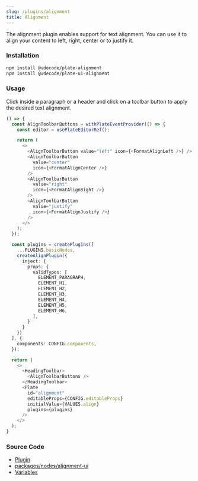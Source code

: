 ```yaml
---
slug: /plugins/alignment
title: Alignment
---
```


The alignment plugin enables support for text alignment.
You can use it to align your content to left, right, center or to justify it.

### Installation

```bash npm2yarn
npm install @udecode/plate-alignment
npm install @udecode/plate-ui-alignment
```

### Usage

Click inside a paragraph or a header and click on a toolbar button to apply the desired text alignment.

```ts live
() => {
  const AlignToolbarButtons = withPlateEventProvider(() => {
    const editor = usePlateEditorRef();

    return (
      <>
        <AlignToolbarButton value="left" icon={<FormatAlignLeft />} />
        <AlignToolbarButton
          value="center"
          icon={<FormatAlignCenter />}
        />
        <AlignToolbarButton
          value="right"
          icon={<FormatAlignRight />}
        />
        <AlignToolbarButton
          value="justify"
          icon={<FormatAlignJustify />}
        />
      </>
    );
  });

  const plugins = createPlugins([
    ...PLUGINS.basicNodes,
    createAlignPlugin({
      inject: {
        props: {
          validTypes: [
            ELEMENT_PARAGRAPH,
            ELEMENT_H1,
            ELEMENT_H2,
            ELEMENT_H3,
            ELEMENT_H4,
            ELEMENT_H5,
            ELEMENT_H6,
          ],
        }
      }
    })
  ], {
    components: CONFIG.components,
  });

  return (
    <>
      <HeadingToolbar>
        <AlignToolbarButtons />
      </HeadingToolbar>
      <Plate
        id="alignment"
        editableProps={CONFIG.editableProps}
        initialValue={VALUES.align}
        plugins={plugins}
      />
    </>
  );
}
```

### Source Code

- [Plugin](https://github.com/udecode/plate/blob/main/packages/nodes/alignment/src/createAlignPlugin.ts)
- [packages/nodes/alignment-ui](https://github.com/udecode/plate/tree/main/packages/nodes/alignment-ui/src)
- [Variables](https://github.com/udecode/plate/blob/main/examples/docusaurus/src/live/live.tsx)
